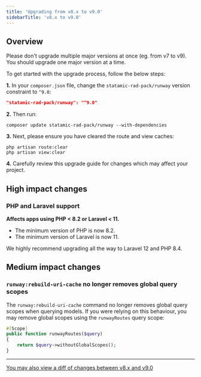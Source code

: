 ```yaml
---
title: 'Upgrading from v8.x to v9.0'
sidebarTitle: 'v8.x to v9.0'
---
```


## Overview

<Warning>Please don't upgrade multiple major versions at once (eg. from v7 to v9). You should upgrade one major version at a time.</Warning>

To get started with the upgrade process, follow the below steps:

**1.** In your `composer.json` file, change the `statamic-rad-pack/runway` version constraint to `^9.0`:

```json
"statamic-rad-pack/runway": "^9.0"
```

**2.** Then run:

```
composer update statamic-rad-pack/runway --with-dependencies
```

**3.** Next, please ensure you have cleared the route and view caches:

```
php artisan route:clear
php artisan view:clear
```

**4.** Carefully review this upgrade guide for changes which may affect your project.

## High impact changes

### PHP and Laravel support
**Affects apps using PHP < 8.2 or Laravel < 11.**

* The minimum version of PHP is now 8.2.
* The minimum version of Laravel is now 11.

We highly recommend upgrading all the way to Laravel 12 and PHP 8.4.

## Medium impact changes

### `runway:rebuild-uri-cache` no longer removes global query scopes

The `runway:rebuild-uri-cache` command no longer removes global query scopes when querying models. If you were relying on this behaviour, you may remove global scopes using the `runwayRoutes` query scope:

```php
#[Scope]
public function runwayRoutes($query)
{
    return $query->withoutGlobalScopes();
}
```

---

[You may also view a diff of changes between v8.x and v9.0](https://github.com/statamic-rad-pack/runway/compare/8.x...9.x)
